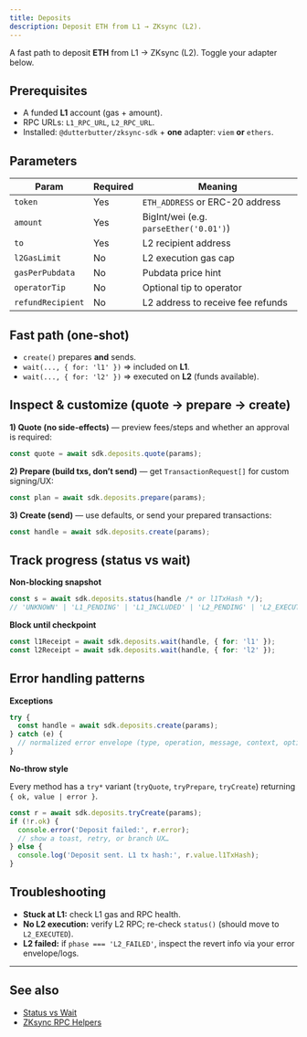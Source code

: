 ```yaml
---
title: Deposits
description: Deposit ETH from L1 → ZKsync (L2).
---
```



A fast path to deposit **ETH** from L1 → ZKsync (L2). Toggle your adapter below.

## Prerequisites

- A funded **L1** account (gas + amount).
- RPC URLs: `L1_RPC_URL`, `L2_RPC_URL`.
- Installed: `@dutterbutter/zksync-sdk` + **one** adapter: `viem` **or** `ethers`.

## Parameters

| Param             | Required | Meaning                                |
| ----------------- | -------- | -------------------------------------- |
| `token`           | Yes      | `ETH_ADDRESS` or ERC-20 address        |
| `amount`          | Yes      | BigInt/wei (e.g. `parseEther('0.01')`) |
| `to`              | Yes      | L2 recipient address                   |
| `l2GasLimit`      | No       | L2 execution gas cap                   |
| `gasPerPubdata`   | No       | Pubdata price hint                     |
| `operatorTip`     | No       | Optional tip to operator               |
| `refundRecipient` | No       | L2 address to receive fee refunds      |

## Fast path (one-shot)

<a id="viem" />
<a id="ethers" />

<CodeGroup>
  <ViemDeposit />
  <EthersDeposit />
</CodeGroup>

- `create()` prepares **and** sends.
- `wait(..., { for: 'l1' })` ⇒ included on **L1**.
- `wait(..., { for: 'l2' })` ⇒ executed on **L2** (funds available).

## Inspect & customize (quote → prepare → create)

**1) Quote (no side-effects)** — preview fees/steps and whether an approval is required:

```ts
const quote = await sdk.deposits.quote(params);
```

**2) Prepare (build txs, don’t send)** — get `TransactionRequest[]` for custom signing/UX:

```ts
const plan = await sdk.deposits.prepare(params);
```

**3) Create (send)** — use defaults, or send your prepared transactions:

```ts
const handle = await sdk.deposits.create(params);
```

## Track progress (status vs wait)

**Non-blocking snapshot**

```ts
const s = await sdk.deposits.status(handle /* or l1TxHash */);
// 'UNKNOWN' | 'L1_PENDING' | 'L1_INCLUDED' | 'L2_PENDING' | 'L2_EXECUTED' | 'L2_FAILED'
```

**Block until checkpoint**

```ts
const l1Receipt = await sdk.deposits.wait(handle, { for: 'l1' });
const l2Receipt = await sdk.deposits.wait(handle, { for: 'l2' });
```

## Error handling patterns

**Exceptions**

```ts
try {
  const handle = await sdk.deposits.create(params);
} catch (e) {
  // normalized error envelope (type, operation, message, context, optional revert)
}
```

**No-throw style**

Every method has a `try*` variant (`tryQuote`, `tryPrepare`, `tryCreate`) returning `{ ok, value | error }`.

```ts
const r = await sdk.deposits.tryCreate(params);
if (!r.ok) {
  console.error('Deposit failed:', r.error);
  // show a toast, retry, or branch UX…
} else {
  console.log('Deposit sent. L1 tx hash:', r.value.l1TxHash);
}
```

## Troubleshooting

- **Stuck at L1:** check L1 gas and RPC health.
- **No L2 execution:** verify L2 RPC; re-check `status()` (should move to `L2_EXECUTED`).
- **L2 failed:** if `phase === 'L2_FAILED'`, inspect the revert info via your error envelope/logs.

---

## See also

- [Status vs Wait](/concepts/status-vs-wait)
- [ZKsync RPC Helpers](/zks/methods)
